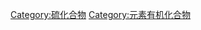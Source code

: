 {{catmore}}
{{Commonscat|Organosulfur compounds}}

[[Category:硫化合物|Category:硫化合物]]
[[Category:元素有机化合物|Category:元素有机化合物]]